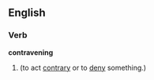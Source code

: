 ==English==

===Verb===
'''contravening'''

# {{present participle of|contravene}} (to act [[contrary]] or to [[deny]] something.)